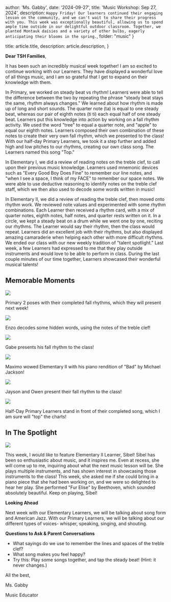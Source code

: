 
  author: 'Ms. Gabby',
  date: '2024-09-27',
  title: 'Music Workshop: Sep 27, 2024',
  description:
    `Happy Friday! Our learners continued their engaging lesson on the community, and we can't wait to share their progress with you. This week was exceptionally beautiful, allowing us to spend ample time outside in our delightful outdoor classroom. Together, we planted Montauk daisies and a variety of other bulbs, eagerly anticipating their blooms in the spring.`,
    folder: "music"
}

  title: article.title,
  description: article.description,
}


**Dear TSH Families**,

It has been such an incredibly musical week together! I am so excited to continue working with our Learners. They have displayed a wonderful love of all things music, and I am so grateful that I get to expand on their knowledge with them.

In Primary, we worked on steady beat vs rhythm! Learners were able to tell the difference between the two by repeating the phrase "steady beat stays the same, rhythm always changes." We learned about how rhythm is made up of long and short sounds. The quarter note (ta) is equal to one steady beat, whereas our pair of eighth notes (ti ti) each equal half of one steady beat. Learners put this knowledge into action by working on a fall rhythm activity. We used the word "tree" to equal a quarter note, and "apple" to equal our eighth notes. Learners composed their own combination of these notes to create their very own fall rhythm, which we presented to the class! With our half-day Primary Learners, we took it a step further and added high and low pitches to our rhythms, creating our own class song. The Learners named this song "Top."

In Elementary I, we did a review of reading notes on the treble clef, to call upon their previous music knowledge. Learners used mnemonic devices such as "Every Good Boy Does Fine" to remember our line notes, and "when I see a space, I think of my FACE" to remember our space notes. We were able to use deductive reasoning to identify notes on the treble clef staff, which we then also used to decode some words written in music!

In Elementary II, we did a review of reading the treble clef, then moved onto rhythm work. We reviewed note values and experimented with some rhythm combinations. Each Learner then received a rhythm card, with a mix of quarter notes, eighth notes, half notes, and quarter rests written on it. In a circle, we kept a steady beat on a drum while we went one by one, reciting our rhythms. The Learner would say their rhythm, then the class would repeat. Learners did an excellent job with their rhythms, but also displayed amazing camaraderie when helping each other with more difficult rhythms. We ended our class with our new weekly tradition of "talent spotlight." Last week, a few Learners had expressed to me that they play outside instruments and would love to be able to perform in class. During the last couple minutes of our time together, Learners showcased their wonderful musical talents!

## Memorable Moments

<Image src={img1} />

Primary 2 poses with their completed fall rhythms, which they will present next week!

<Image src={img2} />

Enzo decodes some hidden words, using the notes of the treble clef!

<Image src={img3} />

Gabe presents his fall rhythm to the class!

<Image src={img4} />

Maximo wowed Elementary II with his piano rendition of "Bad" by Michael Jackson!

<Image src={img5} />

Jayson and Owen present their fall rhythm to the class!

<Image src={img6} />

Half-Day Primary Learners stand in front of their completed song, which I am sure will "top" the charts!

## In The Spotlight

<Image src={img7} />

This week, I would like to feature Elementary II Learner, Sibel! Sibel has been so enthusiastic about music, and it inspires me. Even at recess, she will come up to me, inquiring about what the next music lesson will be. She plays multiple instruments, and has shown interest in showcasing those instruments to the class! This week, she asked me if she could bring in a piano piece that she had been working on, and we were so delighted to hear her play. She performed "Fur Elise" by Beethoven, which sounded absolutely beautiful. Keep on playing, Sibel!

**Looking Ahead**

Next week with our Elementary Learners, we will be talking about song form and American Jazz. With our Primary Learners, we will be talking about our different types of voices- whisper, speaking, singing, and shouting.

**Questions to Ask & Parent Conversations**

-   What sayings do we use to remember the lines and spaces of the treble clef?
-   What song makes you feel happy?
-   Try this: Play some songs together, and tap the steady beat! (Hint: it never changes.)

All the best,

Ms. Gabby

Music Educator

